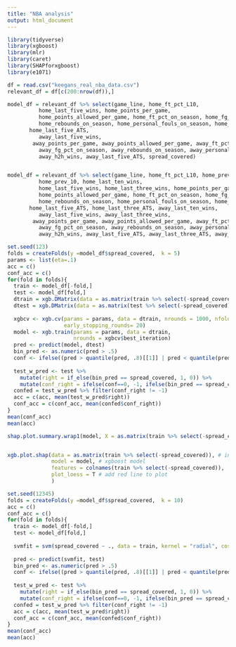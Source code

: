 ```yaml
---
title: "NBA analysis"
output: html_document
---
```


```r
library(tidyverse)
library(xgboost)
library(mlr)
library(caret)
library(SHAPforxgboost)
library(e1071)
```
```r
df = read.csv("keegans_real_nba_data.csv")
relevant_df = df[c(200:nrow(df)),]

model_df = relevant_df %>% select(game_line, home_ft_pct_L10,
          home_last_five_wins, home_points_per_game,
          home_points_allowed_per_game, home_ft_pct_on_season, home_fg_pct_on_season,
          home_rebounds_on_season, home_personal_fouls_on_season, home_h2h_wins,
       home_last_five_ATS,
          away_last_five_wins,
        away_points_per_game, away_points_allowed_per_game, away_ft_pct_on_season,
          away_fg_pct_on_season, away_rebounds_on_season, away_personal_fouls_on_season,
          away_h2h_wins, away_last_five_ATS, spread_covered)


model_df = relevant_df %>% select(game_line, home_ft_pct_L10, home_prev_3, home_prev_5_home,
          home_prev_10, home_last_ten_wins,
          home_last_five_wins, home_last_three_wins, home_points_per_game,
          home_points_allowed_per_game, home_ft_pct_on_season, home_fg_pct_on_season,
          home_rebounds_on_season, home_personal_fouls_on_season, home_h2h_wins, home_last_ten_ATS,
       home_last_five_ATS, home_last_three_ATS, away_last_ten_wins,
          away_last_five_wins, away_last_three_wins,
        away_points_per_game, away_points_allowed_per_game, away_ft_pct_on_season,
          away_fg_pct_on_season, away_rebounds_on_season, away_personal_fouls_on_season,
          away_h2h_wins, away_last_five_ATS, away_last_three_ATS, away_last_ten_ATS, spread_covered)
```

```r
set.seed(123)
folds = createFolds(y =model_df$spread_covered,  k = 5)
params <- list(eta=.1)
acc = c()
conf_acc = c()
for(fold in folds){
  train <- model_df[-fold,]
  test <- model_df[fold,]
  dtrain = xgb.DMatrix(data = as.matrix(train %>% select(-spread_covered)), label = train$spread_covered)
  dtest = xgb.DMatrix(data = as.matrix(test %>% select(-spread_covered)), label = test$spread_covered)
  
  xgbcv <- xgb.cv(params = params, data = dtrain, nrounds = 1000, nfold = 5, showsd = T,
                  early_stopping_rounds= 20)
  model <- xgb.train(params = params, data = dtrain, 
                     nrounds = xgbcv$best_iteration)
  pred <- predict(model, dtest)
  bin_pred <- as.numeric(pred > .5)
  conf <- ifelse((pred > quantile(pred, .8)[[1]] | pred < quantile(pred, .2)[[1]]), 1, 0) 
  
  test_w_pred <- test %>%
    mutate(right = if_else(bin_pred == spread_covered, 1, 0)) %>%
    mutate(conf_right = ifelse(conf==0, -1, ifelse(bin_pred == spread_covered, 1,0)))
  confed = test_w_pred %>% filter(conf_right != -1)
  acc = c(acc, mean(test_w_pred$right))
  conf_acc = c(conf_acc, mean(confed$conf_right))
}
mean(conf_acc)
mean(acc)

shap.plot.summary.wrap1(model, X = as.matrix(train %>% select(-spread_covered)))


xgb.plot.shap(data = as.matrix(train %>% select(-spread_covered)), # input data
              model = model, # xgboost model
              features = colnames(train %>% select(-spread_covered)),
              plot_loess = T # add red line to plot
              )
```
```r
set.seed(12345)
folds = createFolds(y =model_df$spread_covered,  k = 10)
acc = c()
conf_acc = c()
for(fold in folds){
  train <- model_df[-fold,]
  test <- model_df[fold,]
  
  svmfit = svm(spread_covered ~ ., data = train, kernel = "radial", cost = 1, scale = FALSE, gamma= .001)
  
  pred <- predict(svmfit, test)
  bin_pred <- as.numeric(pred > .5)
  conf <- ifelse((pred > quantile(pred, .8)[[1]] | pred < quantile(pred, .2)[[1]]), 1, 0) 
  
  test_w_pred <- test %>%
    mutate(right = if_else(bin_pred == spread_covered, 1, 0)) %>%
    mutate(conf_right = ifelse(conf==0, -1, ifelse(bin_pred == spread_covered, 1,0)))
  confed = test_w_pred %>% filter(conf_right != -1)
  acc = c(acc, mean(test_w_pred$right))
  conf_acc = c(conf_acc, mean(confed$conf_right))
}
mean(conf_acc)
mean(acc)
```
